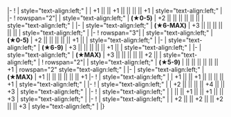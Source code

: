 {{Ship/EquipmentBonuses}}
|-
! {{GreenGunDP}}{{EquipmentLink|5inch Single High-angle Gun Mount Battery}}
| style="text-align:left;" | 
| +1 || || +1 || || || || +1
| style="text-align:left;" | 
|-
! rowspan="2"|{{RedGunHeavy}}{{EquipmentLink|16inch Triple Gun Mount Mk.6}}
| style="text-align:left;" | '''(★0-5)'''
| +2 || || || || || ||
| style="text-align:left;" | 
|-
| style="text-align:left;" | '''(★6-MAX)'''
| +3 || || || || || || 
| style="text-align:left;" | 
|-
! rowspan="3"|{{RedGunHeavy}}{{EquipmentLink|16inch Triple Gun Mount Mk.6 mod.2}}
| style="text-align:left;" | '''(★0-5)'''
| +2 || || || || || +1 ||
| style="text-align:left;" | 
|-
| style="text-align:left;" | '''(★6-9)'''
| +3 || || || || || +1 || 
| style="text-align:left;" | 
|-
| style="text-align:left;" | '''(★MAX)'''
| +3 || || || || || +2 || 
| style="text-align:left;" | 
{{Ship/EquipmentBonuses/Header}}
! rowspan="2"| {{Seaplane}}{{EquipmentLink|OS2U}}
| style="text-align:left;" | '''(★5-9)'''
| || || || || || || +1
| rowspan="2" style="text-align:left;" | 
|-
| style="text-align:left;" | '''(★MAX)'''
| +1 || || || || || || +1
|-
! {{Radar}}{{EquipmentLink|GFCS Mk.37}}
| style="text-align:left;" | 
| +1 || || +1 || || || || +1
| style="text-align:left;" | 
|-
! {{Radar}}{{EquipmentLink|SG Radar (Initial Model)}}
| style="text-align:left;" | 
| +2 || || || || +4 || || +3
| style="text-align:left;" | 
|-
! {{Radar}}{{EquipmentLink|SK Radar}}
| style="text-align:left;" | 
| || || +1 || || +1 || || +3
| style="text-align:left;" | 
|-
! {{Radar}}{{EquipmentLink|SK + SG Radar}}
| style="text-align:left;" | 
| +2 || || +2 || || +2 || || +3
| style="text-align:left;" | 
|}
